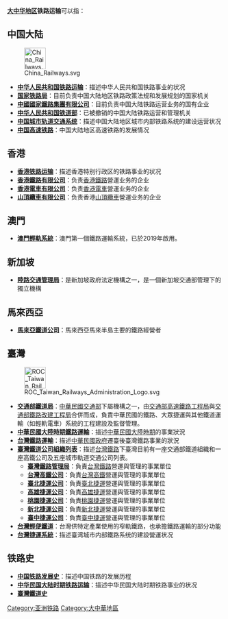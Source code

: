 '''[[大中华地区|大中华地区]]铁路运输'''可以指：
==中国大陆==
[[File:China_Railways.svg|50px]]
*'''[[中华人民共和国铁路运输|中华人民共和国铁路运输]]'''：描述中华人民共和国铁路事业的状况
*'''[[国家铁路局|国家铁路局]]'''：目前负责中国大陆地区铁路政策法规和发展规划的国家机关
*'''[[中國國家鐵路集團有限公司|中國國家鐵路集團有限公司]]'''：目前负责中国大陆铁路运营业务的国有企业
*'''[[中华人民共和国铁道部|中华人民共和国铁道部]]'''：已被撤销的中国大陆铁路运营和管理机关
*'''[[中国城市轨道交通系统|中国城市轨道交通系统]]'''：描述中国大陆地区城市内部铁路系统的建设运营状况
*'''[[中国高速铁路|中国高速铁路]]'''：中国大陆地区高速铁路的发展情况

==香港==
*'''[[香港铁路运输|香港铁路运输]]'''：描述香港特别行政区的铁路事业的状况
*'''[[香港鐵路有限公司|香港鐵路有限公司]]'''：负责[[港鐵|香港鐵路]]營運业务的企业
*'''[[香港電車有限公司|香港電車有限公司]]'''：负责[[香港電車|香港電車]]營運业务的企业
*'''[[山頂纜車有限公司|山頂纜車有限公司]]'''：负责香港[[山頂纜車|山頂纜車]]營運业务的企业

==澳門==
*'''[[澳門輕軌系統|澳門輕軌系統]]'''：澳門第一個鐵路運輸系統，已於2019年啟用。

==新加坡==
*'''[[陸路交通管理局|陸路交通管理局]]'''：是新加坡政府法定機構之一，是一個新加坡交通部管理下的獨立機構

==馬來西亞==
*'''[[馬來亞鐵道公司|馬來亞鐵道公司]]'''：馬來西亞馬來半島主要的鐵路經營者

==臺灣==
[[File:ROC_Taiwan_Railways_Administration_Logo.svg|50px]]
*'''[[交通部鐵道局|交通部鐵道局]]'''：[[中華民國交通部|中華民國交通部]]下屬機構之一，由[[交通部高速鐵路工程局|交通部高速鐵路工程局]]與[[交通部鐵路改建工程局|交通部鐵路改建工程局]]合併而成，負責中華民國的鐵路、大眾捷運與其他鐵道運輸（如輕軌電車）系統的工程建設及監督管理。
*'''[[中華民國大陸時期鐵路運輸|中華民國大陸時期鐵路運輸]]'''：描述[[中華民國大陸時期|中華民國大陸時期]]的事業狀況
*'''[[台灣鐵路運輸|台灣鐵路運輸]]'''：描述[[中華民國政府|中華民國政府]]遷臺後臺灣鐵路事業的狀況
*'''[[臺灣鐵道公司組織列表|臺灣鐵道公司組織列表]]'''：描述[[台灣鐵路|台灣鐵路]]下臺灣目前有一座交通部鐵道組織和一座高鐵公司及五座城市軌道交通公司列表。
**'''[[臺灣鐵路管理局|臺灣鐵路管理局]]'''：負責[[台灣鐵路|台灣鐵路]]營運與管理的事業單位
**'''[[台灣高鐵公司|台灣高鐵公司]]'''：負責[[台灣高鐵|台灣高鐵]]營運與管理的事業單位
**'''[[臺北捷運公司|臺北捷運公司]]'''：負責[[臺北捷運|臺北捷運]]營運與管理的事業單位
**'''[[高雄捷運公司|高雄捷運公司]]'''：負責[[高雄捷運|高雄捷運]]營運與管理的事業單位
**'''[[桃園捷運公司|桃園捷運公司]]'''：負責[[桃園捷運|桃園捷運]]營運與管理的事業單位
**'''[[新北捷運公司|新北捷運公司]]'''：負責[[新北捷運|新北捷運]]營運與管理的事業單位
**'''[[臺中捷運公司|臺中捷運公司]]'''：負責[[臺中捷運|臺中捷運]]營運與管理的事業單位
*'''[[台灣輕便鐵道|台灣輕便鐵道]]'''：台灣供特定產業使用的窄軌鐵路，也承擔鐵路運輸的部分功能
*'''[[台灣捷運系統|台灣捷運系統]]'''：描述臺湾城市内部鐵路系统的建設營運状况

==铁路史==
*'''[[中国铁路发展史|中国铁路发展史]]'''：描述中国铁路的发展历程
*'''[[中华民国大陆时期铁路运输|中华民国大陆时期铁路运输]]'''：描述中华民国大陆时期铁路事业的状况
*'''[[臺灣鐵道史|臺灣鐵道史]]'''
{{disambig|大|cat=八字以上消歧義}}

[[Category:亚洲铁路|Category:亚洲铁路]]
[[Category:大中華地區|Category:大中華地區]]